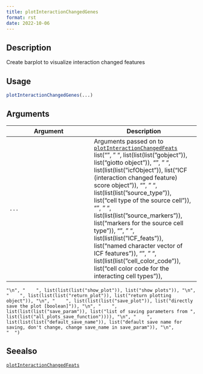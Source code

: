```yaml
--- 
title: plotInteractionChangedGenes 
format: rst 
date: 2022-10-06 
--- 
```


## Description

Create barplot to visualize interaction changed features


## Usage

```r
plotInteractionChangedGenes(...)
```


## Arguments

Argument      |Description
------------- |----------------
`...`     |      Arguments passed on to [`plotInteractionChangedFeats`](#plotinteractionchangedfeats)   list("\n", "    ", list(list(list("gobject")), list("giotto object")), "\n", "    ", list(list(list("icfObject")), list("ICF (interaction changed feature) score object")), "\n", "    ", list(list(list("source_type")), list("cell type of the source cell")), "\n", "    ", list(list(list("source_markers")), list("markers for the source cell type")), "\n", "    ", list(list(list("ICF_feats")), list("named character vector of ICF features")), "\n", "    ", list(list(list("cell_color_code")), list("cell color code for the interacting cell types")), 
    "\n", "    ", list(list(list("show_plot")), list("show plots")), "\n", "    ", list(list(list("return_plot")), list("return plotting object")), "\n", "    ", list(list(list("save_plot")), list("directly save the plot [boolean]")), "\n", "    ", list(list(list("save_param")), list("list of saving parameters from ", list(list("all_plots_save_function")))), "\n", "    ", list(list(list("default_save_name")), list("default save name for saving, don't change, change save_name in save_param")), "\n", 
    "  ")


## Seealso

[`plotInteractionChangedFeats`](#plotinteractionchangedfeats)


